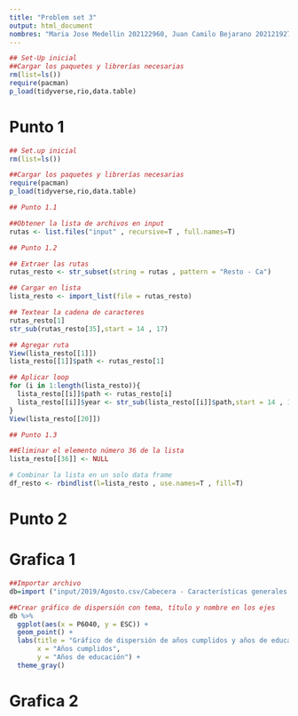 ```yaml
---
title: "Problem set 3" 
output: html_document
nombres: "Maria Jose Medellin 202122960, Juan Camilo Bejarano 202121927, Rafael Sanchez 202123676"
---
```



```r
## Set-Up inicial
##Cargar los paquetes y librerías necesarias
rm(list=ls())
require(pacman)
p_load(tidyverse,rio,data.table)
```

# Punto 1
```r
## Set.up inicial
rm(list=ls())

##Cargar los paquetes y librerías necesarias
require(pacman)
p_load(tidyverse,rio,data.table) 

## Punto 1.1

##Obtener la lista de archivos en input
rutas <- list.files("input" , recursive=T , full.names=T)

## Punto 1.2 

## Extraer las rutas
rutas_resto <- str_subset(string = rutas , pattern = "Resto - Ca")

## Cargar en lista
lista_resto <- import_list(file = rutas_resto)

## Textear la cadena de caracteres 
rutas_resto[1]
str_sub(rutas_resto[35],start = 14 , 17)

## Agregar ruta
View(lista_resto[[1]])
lista_resto[[1]]$path <- rutas_resto[1]

## Aplicar loop  
for (i in 1:length(lista_resto)){
  lista_resto[[i]]$path <- rutas_resto[i]  
  lista_resto[[i]]$year <- str_sub(lista_resto[[i]]$path,start = 14 , 17)
}
View(lista_resto[[20]])

## Punto 1.3

##Eliminar el elemento número 36 de la lista
lista_resto[[36]] <- NULL

# Combinar la lista en un solo data frame
df_resto <- rbindlist(l=lista_resto , use.names=T , fill=T)
```


# Punto 2
# Grafica 1
```r

##Importar archivo
db=import ("input/2019/Agosto.csv/Cabecera - Características generales (Personas).csv")

##Crear gráfico de dispersión con tema, título y nombre en los ejes
db %>%
  ggplot(aes(x = P6040, y = ESC)) +
  geom_point() +  
  labs(title = "Gráfico de dispersión de años cumplidos y años de educación",      
       x = "Años cumplidos",             
       y = "Años de educación") +          
  theme_gray()
```


# Grafica 2
```r

```

